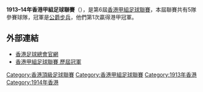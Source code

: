 '''1913–14年香港甲組足球聯賽'''（{{lang-en|Hong Kong First Division Football League}}），是第6屆[[香港甲組足球聯賽|香港甲組足球聯賽]]，本屆聯賽共有5隊參賽球隊，冠軍是[[公爵步兵|公爵步兵]]，他們第1次贏得港甲冠軍。

== 外部連結 ==
*[https://www.hkfa.com/ 香港足球總會官網]{{Wayback|url=https://www.hkfa.com/ |date=20190103174738 }}
*[http://www.rsssf.com/tablesh/hkchamp.html 香港甲組足球聯賽 歷屆冠軍]{{Wayback|url=http://www.rsssf.com/tablesh/hkchamp.html |date=20120205190654 }}

{{港甲賽季}}

[[Category:香港頂級足球聯賽|Category:香港頂級足球聯賽]]
[[Category:香港甲組足球聯賽|Category:香港甲組足球聯賽]]
[[Category:1913年香港|Category:1913年香港]]
[[Category:1914年香港|Category:1914年香港]]

{{soccer-stub}}